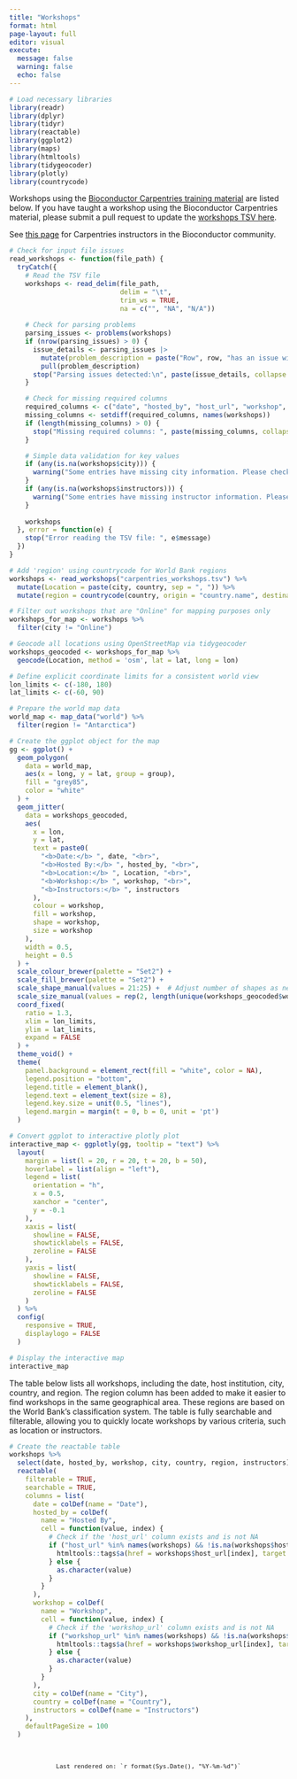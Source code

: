 ```yaml
---
title: "Workshops"
format: html
page-layout: full
editor: visual
execute:
  message: false
  warning: false
  echo: false
---
```


```r
# Load necessary libraries
library(readr)
library(dplyr)
library(tidyr)
library(reactable)
library(ggplot2)
library(maps)
library(htmltools)
library(tidygeocoder)
library(plotly)
library(countrycode)
```

Workshops using the [Bioconductor Carpentries training material](https://www.bioconductor.org/help/education-training/) are listed below. If you have taught a workshop using the Bioconductor Carpentries material, please submit a pull request to update the [workshops TSV here](https://github.com/Bioconductor/bioconductor-training/blob/devel/carpentries/carpentries_workshops.tsv).

See [this page](instructors.qmd) for Carpentries instructors in the Bioconductor community.

```r
# Check for input file issues
read_workshops <- function(file_path) {
  tryCatch({
    # Read the TSV file
    workshops <- read_delim(file_path, 
                            delim = "\t", 
                            trim_ws = TRUE,
                            na = c("", "NA", "N/A"))
    
    # Check for parsing problems
    parsing_issues <- problems(workshops)
    if (nrow(parsing_issues) > 0) {
      issue_details <- parsing_issues |> 
        mutate(problem_description = paste("Row", row, "has an issue with:", expected, "expected, but", actual, "columns found")) |>
        pull(problem_description)
      stop("Parsing issues detected:\n", paste(issue_details, collapse = "\n"))
    }

    # Check for missing required columns
    required_columns <- c("date", "hosted_by", "host_url", "workshop", "workshop_url", "city", "country", "instructors")
    missing_columns <- setdiff(required_columns, names(workshops))
    if (length(missing_columns) > 0) {
      stop("Missing required columns: ", paste(missing_columns, collapse = ", "))
    }

    # Simple data validation for key values
    if (any(is.na(workshops$city))) {
      warning("Some entries have missing city information. Please check the data.")
    }
    if (any(is.na(workshops$instructors))) {
      warning("Some entries have missing instructor information. Please check the data.")
    }
    
    workshops
  }, error = function(e) {
    stop("Error reading the TSV file: ", e$message)
  })
}
```

```r
# Add 'region' using countrycode for World Bank regions
workshops <- read_workshops("carpentries_workshops.tsv") %>%
  mutate(Location = paste(city, country, sep = ", ")) %>%
  mutate(region = countrycode(country, origin = "country.name", destination = "region"))

# Filter out workshops that are "Online" for mapping purposes only
workshops_for_map <- workshops %>%
  filter(city != "Online")

# Geocode all locations using OpenStreetMap via tidygeocoder
workshops_geocoded <- workshops_for_map %>%
  geocode(Location, method = 'osm', lat = lat, long = lon)

```

```r
# Define explicit coordinate limits for a consistent world view
lon_limits <- c(-180, 180)
lat_limits <- c(-60, 90)

# Prepare the world map data
world_map <- map_data("world") %>%
  filter(region != "Antarctica")

# Create the ggplot object for the map
gg <- ggplot() +
  geom_polygon(
    data = world_map,
    aes(x = long, y = lat, group = group),
    fill = "grey85",
    color = "white"
  ) +
  geom_jitter(
    data = workshops_geocoded,
    aes(
      x = lon,
      y = lat,
      text = paste0(
        "<b>Date:</b> ", date, "<br>",
        "<b>Hosted By:</b> ", hosted_by, "<br>",
        "<b>Location:</b> ", Location, "<br>",
        "<b>Workshop:</b> ", workshop, "<br>",
        "<b>Instructors:</b> ", instructors
      ),
      colour = workshop,
      fill = workshop,
      shape = workshop,
      size = workshop
    ),
    width = 0.5,
    height = 0.5
  ) +
  scale_colour_brewer(palette = "Set2") +
  scale_fill_brewer(palette = "Set2") +
  scale_shape_manual(values = 21:25) +  # Adjust number of shapes as needed
  scale_size_manual(values = rep(2, length(unique(workshops_geocoded$workshop)))) +
  coord_fixed(
    ratio = 1.3,
    xlim = lon_limits,
    ylim = lat_limits,
    expand = FALSE
  ) +
  theme_void() +
  theme(
    panel.background = element_rect(fill = "white", color = NA),
    legend.position = "bottom",
    legend.title = element_blank(),
    legend.text = element_text(size = 8),
    legend.key.size = unit(0.5, "lines"),
    legend.margin = margin(t = 0, b = 0, unit = 'pt')
  )

# Convert ggplot to interactive plotly plot
interactive_map <- ggplotly(gg, tooltip = "text") %>%
  layout(
    margin = list(l = 20, r = 20, t = 20, b = 50),
    hoverlabel = list(align = "left"),
    legend = list(
      orientation = "h",
      x = 0.5,
      xanchor = "center",
      y = -0.1
    ),
    xaxis = list(
      showline = FALSE,
      showticklabels = FALSE,
      zeroline = FALSE
    ),
    yaxis = list(
      showline = FALSE,
      showticklabels = FALSE,
      zeroline = FALSE
    )
  ) %>%
  config(
    responsive = TRUE,
    displaylogo = FALSE
  )

# Display the interactive map
interactive_map
```

The table below lists all workshops, including the date, host institution, city, country, and region. The region column has been added to make it easier to find workshops in the same geographical area. These regions are based on the World Bank's classification system. The table is fully searchable and filterable, allowing you to quickly locate workshops by various criteria, such as location or instructors.

```r
# Create the reactable table
workshops %>%
  select(date, hosted_by, workshop, city, country, region, instructors) %>%
  reactable(
    filterable = TRUE,
    searchable = TRUE,
    columns = list(
      date = colDef(name = "Date"),
      hosted_by = colDef(
        name = "Hosted By",
        cell = function(value, index) {
          # Check if the 'host_url' column exists and is not NA
          if ("host_url" %in% names(workshops) && !is.na(workshops$host_url[index])) {
            htmltools::tags$a(href = workshops$host_url[index], target = "_blank", as.character(value))
          } else {
            as.character(value)
          }
        }
      ),
      workshop = colDef(
        name = "Workshop",
        cell = function(value, index) {
          # Check if the 'workshop_url' column exists and is not NA
          if ("workshop_url" %in% names(workshops) && !is.na(workshops$workshop_url[index])) {
            htmltools::tags$a(href = workshops$workshop_url[index], target = "_blank", as.character(value))
          } else {
            as.character(value)
          }
        }
      ),
      city = colDef(name = "City"),
      country = colDef(name = "Country"),
      instructors = colDef(name = "Instructors")
    ),
    defaultPageSize = 100
  )

```

::: footer-timestamp
::: {style="text-align: center; font-size: 0.9em; color: var(--neutral-n200); margin-top: 20px; padding-top: 10px;"}
```         
Last rendered on: `r format(Sys.Date(), "%Y-%m-%d")`
```
:::
:::
